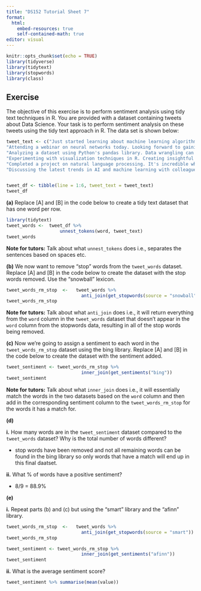 ```yaml
---
title: "DS152 Tutorial Sheet 7"
format: 
  html:
    embed-resources: true
    self-contained-math: true
editor: visual
---
```


```r
knitr::opts_chunk$set(echo = TRUE)
library(tidyverse)
library(tidytext)
library(stopwords)
library(class)

```

## Exercise

The objective of this exercise is to perform sentiment analysis using tidy text techniques in R. You are provided with a dataset containing tweets about Data Science. Your task is to perform sentiment analysis on these tweets using the tidy text approach in R. The data set is shown below:

```r
tweet_text <- c("Just started learning about machine learning algorithms. Excited to dive deeper into this fascinating field #machinelearning #datascience",
"Attending a webinar on neural networks today. Looking forward to gaining new insights! #neuralnetworks #datascience",
"Analyzing a dataset using Python's pandas library. Data wrangling can be challenging but rewarding! #pandas #datascience",
"Experimenting with visualization techniques in R. Creating insightful plots to better understand the data. #rstats #dataviz",
"Completed a project on natural language processing. It's incredible what we can accomplish with text data! #nlp #datascience",
"Discussing the latest trends in AI and machine learning with colleagues. Continuous learning is key in this rapidly evolving field! #AI #datascience")


tweet_df <- tibble(line = 1:6, tweet_text = tweet_text)
tweet_df
```

**(a)** Replace \[A\] and \[B\] in the code below to create a tidy text dataset that has one word per row.

```r
library(tidytext)
tweet_words <-  tweet_df %>%
                    unnest_tokens(word, tweet_text)
tweet_words
```

**Note for tutors:** Talk about what `unnest_tokens` does i.e., separates the sentences based on spaces etc.

**(b)** We now want to remove "stop" words from the `tweet_words` dataset. Replace \[A\] and \[B\] in the code below to create the dataset with the stop words removed. Use the "snowball" lexicon.

```r
tweet_words_rm_stop  <-   tweet_words %>%
                            anti_join(get_stopwords(source = "snowball")) 
tweet_words_rm_stop 
```

**Note for tutors:** Talk about what `anti_join` does i.e., it will return everything from the `word` column in the `tweet_words` dataset that doesn't appear in the `word` column from the stopwords data, resulting in all of the stop words being removed.

**(c)** Now we're going to assign a sentiment to each word in the `tweet_words_rm_stop` dataset using the bing library. Replace \[A\] and \[B\] in the code below to create the dataset with the sentiment added.

```r
tweet_sentiment <- tweet_words_rm_stop %>%
                            inner_join(get_sentiments("bing")) 
tweet_sentiment
```

**Note for tutors:** Talk about what `inner_join` does i.e., it will essentially match the words in the two datasets based on the `word` column and then add in the corresponding sentiment column to the `tweet_words_rm_stop` for the words it has a match for.

**(d)**

**i.** How many words are in the `tweet_sentiment` dataset compared to the `tweet_words` dataset? Why is the total number of words different?

-   stop words have been removed and not all remaining words can be found in the bing library so only words that have a match will end up in this final daatset.

**ii.** What % of words have a positive sentiment?

-   8/9 = 88.9%

**(e)**

**i.** Repeat parts (b) and (c) but using the "smart" library and the "afinn" library.

```r
tweet_words_rm_stop  <-   tweet_words %>%
                            anti_join(get_stopwords(source = "smart")) 
tweet_words_rm_stop 

tweet_sentiment <- tweet_words_rm_stop %>%
                            inner_join(get_sentiments("afinn")) 
tweet_sentiment
```

**ii.** What is the average sentiment score?

```r
tweet_sentiment %>% summarise(mean(value))
```
